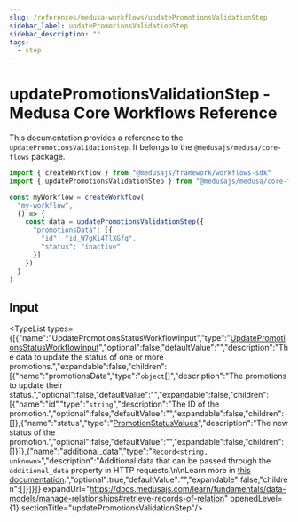 ```yaml
---
slug: /references/medusa-workflows/updatePromotionsValidationStep
sidebar_label: updatePromotionsValidationStep
sidebar_description: ""
tags:
  - step
---
```



# updatePromotionsValidationStep - Medusa Core Workflows Reference

This documentation provides a reference to the `updatePromotionsValidationStep`. It belongs to the `@medusajs/medusa/core-flows` package.

```ts title="src/workflows/my-workflow.ts"
import { createWorkflow } from "@medusajs/framework/workflows-sdk"
import { updatePromotionsValidationStep } from "@medusajs/medusa/core-flows"

const myWorkflow = createWorkflow(
  "my-workflow",
  () => {
    const data = updatePromotionsValidationStep({
      "promotionsData": [{
        "id": "id_W7gKi4TlXGfq",
        "status": "inactive"
      }]
    })
  }
)
```
  

## Input

<TypeList types={[{"name":"UpdatePromotionsStatusWorkflowInput","type":"[UpdatePromotionsStatusWorkflowInput](../../../../types/core_flows.UpdatePromotionsStatusWorkflowInput/page.mdx)","optional":false,"defaultValue":"","description":"The data to update the status of one or more promotions.","expandable":false,"children":[{"name":"promotionsData","type":"`object`[]","description":"The promotions to update their status.","optional":false,"defaultValue":"","expandable":false,"children":[{"name":"id","type":"`string`","description":"The ID of the promotion.","optional":false,"defaultValue":"","expandable":false,"children":[]},{"name":"status","type":"[PromotionStatusValues](../../../../../promotion/types/promotion.PromotionStatusValues/page.mdx)","description":"The new status of the promotion.","optional":false,"defaultValue":"","expandable":false,"children":[]}]},{"name":"additional_data","type":"`Record<string, unknown>`","description":"Additional data that can be passed through the `additional_data` property in HTTP requests.\n\nLearn more in [this documentation](https://docs.medusajs.com/learn/fundamentals/api-routes/additional-data).","optional":true,"defaultValue":"","expandable":false,"children":[]}]}]} expandUrl="https://docs.medusajs.com/learn/fundamentals/data-models/manage-relationships#retrieve-records-of-relation" openedLevel={1} sectionTitle="updatePromotionsValidationStep"/>
